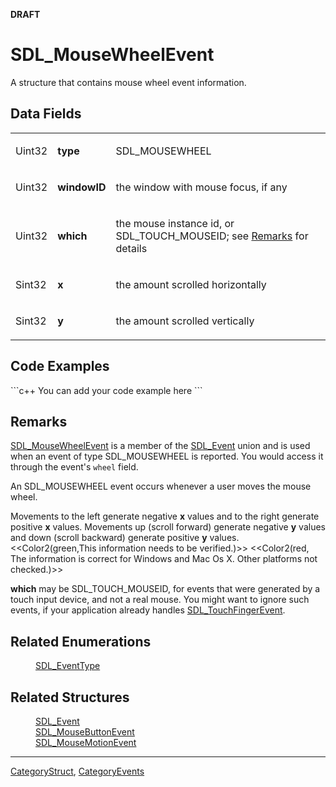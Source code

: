 <!-- pragma section-numbers off -->
<!-- pragma camelcase off -->
'''DRAFT'''

= SDL_MouseWheelEvent =
A structure that contains mouse wheel event information.


== Data Fields ==
{|
|Uint32
|'''type'''
|SDL_MOUSEWHEEL
|-
|Uint32
|'''windowID'''
|the window with mouse focus, if any
|-
|Uint32
|'''which'''
|the mouse instance id, or SDL_TOUCH_MOUSEID; see [[#Remarks|Remarks]] for details
|-
|Sint32
|'''x'''
|the amount scrolled horizontally
|-
|Sint32
|'''y'''
|the amount scrolled vertically
|}

== Code Examples ==
```c++
You can add your code example here
```

== Remarks ==
[[SDL_MouseWheelEvent]] is a member of the [[SDL_Event]] union and is used when an event of type SDL_MOUSEWHEEL is reported.  You would access it through the event's <code>wheel</code> field.

An SDL_MOUSEWHEEL event occurs whenever a user moves the mouse wheel.

Movements to the left generate negative '''x''' values and to the right generate positive '''x''' values.  Movements up (scroll forward) generate negative '''y''' values and down (scroll backward) generate positive '''y''' values.  <<Color2(green,This information needs to be verified.)>> <<Color2(red, The information is correct for Windows and Mac Os X. Other platforms not checked.)>>

'''which''' may be SDL_TOUCH_MOUSEID, for events that were generated by a touch input device, and not a real mouse. You might want to ignore such events, if your application already handles [[SDL_TouchFingerEvent]].

== Related Enumerations ==
:[[SDL_EventType]]

== Related Structures ==
:[[SDL_Event]]
:[[SDL_MouseButtonEvent]]
:[[SDL_MouseMotionEvent]]

----
[[CategoryStruct]], [[CategoryEvents]]
